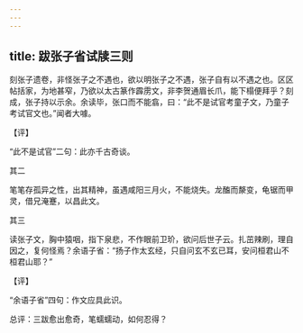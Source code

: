 ```yaml
---
---
---
```

title: 跋张子省试牍三则
---







刻张子遗卷，非怪张子之不遇也，欲以明张子之不遇，张子自有以不遇之也。区区帖括家，为地甚窄，乃欲以太古篆作霹雳文，非李贺通眉长爪，能下榻便拜乎？刻成，张子持以示余。余读毕，张口而不能翕，曰：“此不是试官考童子文，乃童子考试官文也。”闻者大噱。

【评】

“此不是试官”二句：此亦千古奇谈。





其二


笔笔存孤异之性，出其精神，虽遇咸阳三月火，不能烧失。龙醢而漦变，龟锯而甲灵，借兄淹蹇，以昌此文。





其三


读张子文，胸中猿咽，指下泉悲，不作眼前卫玠，欲问后世子云。扎茁辣刷，理自因之，复何怪焉？余语子省：“扬子作太玄经，只自问玄不玄已耳，安问桓君山不桓君山耶？”

【评】

“余语子省”四句：作文应具此识。

总评：三跋愈出愈奇，笔蠕蠕动，如何忍得？